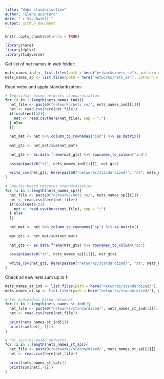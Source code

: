 ```yaml
---
title: "Webs standarisation"
author: "Elena Quintero"
date: "`r Sys.Date()`"
output: github_document
---
```


```r
knitr::opts_chunk$set(echo = TRUE)
```

```r
library(here)
library(dplyr)
library(tidyverse)
```


Get list of net names in web folder:
```r
nets_names_ind <- list.files(path = here("networks/nets_se"), pattern = "_int") # For individual-based networks
nets_names_sp <- list.files(path = here("networks/nets_se"), pattern = "sp_")   # For species-based networks
```

Read webs and apply standardization:
```r
# Individual-based networks standardization
for (i in 1:length(nets_names_ind)){
  net_file <- paste0("networks/nets_se/", nets_names_ind[[i]])
  net <- read.csv(here(net_file))
  if(ncol(net)<2){
    net <- read.csv(here(net_file), sep = ";")
  } else
  {}  
  
  net_mat <- net %>% column_to_rownames("ind") %>% as.matrix()
  
  mat_gts <- net_mat/sum(net_mat)
  
  net_gts <- as.data.frame(mat_gts) %>% rownames_to_column("ind")
  
  assign(paste0("st", nets_names_ind[[i]]), net_gts)
  
  write_csv(net_gts, here(paste0("networks/standardized/", "st", nets_names_ind[[i]])))
}

# Species-based networks standardization
for (i in 1:length(nets_names_sp)){
  net_file <- paste0("networks/nets_se/", nets_names_sp[[i]])
  net <- read.csv(here(net_file))
  if(ncol(net)<2){
    net <- read.csv(here(net_file), sep = ";")
  } else
  {}  
  
  net_mat <- net %>% column_to_rownames("sp") %>% as.matrix()
  
  mat_gts <- net_mat/sum(net_mat)
  
  net_gts <- as.data.frame(mat_gts) %>% rownames_to_column("sp")
  
  assign(paste0("st", nets_names_sp[[i]]), net_gts)
  
  write_csv(net_gts, here(paste0("networks/standardized/", "st", nets_names_sp[[i]])))
}
```

Check all new nets sum up to 1:
```r
nets_names_st_ind <- list.files(path = here("networks/standardized/"), pattern = "_int") # For individual-based networks
nets_names_st_sp <- list.files(path = here("networks/standardized/"), pattern = "stsp_") # For species-based networks

# For individual-based networks
for (i in 1:length(nets_names_st_ind)){
  net_file <- paste0("networks/standardized/", nets_names_st_ind[[i]])
  net <- read.csv(here(net_file))
  
  print(nets_names_st_ind[i])
  print(sum(net[,-1]))
}

# For species-based networks
for (i in 1:length(nets_names_st_sp)){
  net_file <- paste0("networks/standardized/", nets_names_st_sp[[i]])
  net <- read.csv(here(net_file))
  
  print(nets_names_st_sp[i])
  print(sum(net[,-1]))
}
```

#